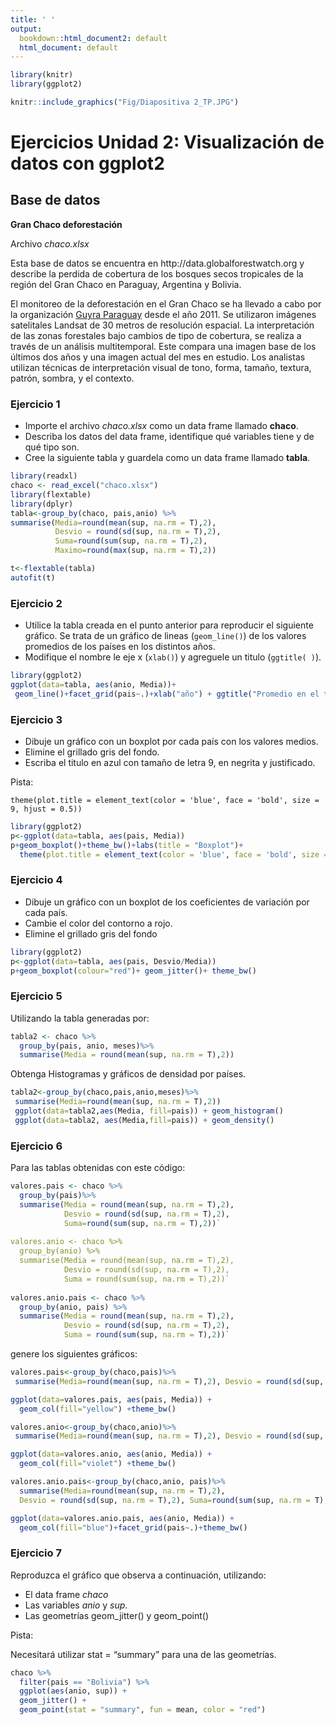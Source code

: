 ```yaml
---
title: ' '
output:
  bookdown::html_document2: default
  html_document: default
---
```


```r
library(knitr)
library(ggplot2)

```

```r
knitr::include_graphics("Fig/Diapositiva 2_TP.JPG")
```

# Ejercicios Unidad 2: Visualización de datos con ggplot2

## Base de datos

**Gran Chaco deforestación** 

Archivo _chaco.xlsx_

Esta base de datos se encuentra en http://data.globalforestwatch.org y describe la perdida de cobertura de los bosques secos tropicales de la región del Gran Chaco en Paraguay, Argentina y Bolivia.

El monitoreo de la deforestación en el Gran Chaco se ha llevado a cabo por la organización [Guyra Paraguay](<http://www.guyra.org.py/index.php?lang=en>) desde el año 2011. Se utilizaron imágenes satelitales Landsat de 30 metros de resolución espacial. La interpretación de las zonas forestales bajo cambios de tipo de cobertura, se realiza a través de un análisis multitemporal. Este compara una imagen base de los últimos dos años y una imagen actual del mes en estudio. Los analistas utilizan técnicas de interpretación visual de tono, forma, tamaño, textura, patrón, sombra, y el contexto.


### Ejercicio 1


- Importe el archivo _chaco.xlsx_ como un data frame llamado **chaco**.
- Describa los datos del data frame, identifique qué variables tiene y de qué tipo son. 
- Cree la siguiente tabla y guardela como un data frame llamado **tabla**.



```r
library(readxl)
chaco <- read_excel("chaco.xlsx")
library(flextable)
library(dplyr)
tabla<-group_by(chaco, pais,anio) %>% 
summarise(Media=round(mean(sup, na.rm = T),2),
          Desvio = round(sd(sup, na.rm = T),2), 
          Suma=round(sum(sup, na.rm = T),2),
          Maximo=round(max(sup, na.rm = T),2))

t<-flextable(tabla)
autofit(t)

```


### Ejercicio 2

- Utilice la tabla creada en el punto anterior para reproducir el siguiente gráfico. Se trata de un gráfico de lineas (`geom_line()`) de los valores promedios de los países en los distintos años. 
- Modifique el nombre le eje x (`xlab()`) y agreguele un titulo (`ggtitle( )`).


```r
library(ggplot2)
ggplot(data=tabla, aes(anio, Media))+
 geom_line()+facet_grid(pais~.)+xlab("año") + ggtitle("Promedio en el tiempo de supericie deforestada")

```

### Ejercicio 3

- Dibuje un gráfico con un boxplot por cada país con los valores medios.
- Elimine el grillado gris del fondo.
- Escriba el titulo en azul con tamaño de letra 9, en negrita y justificado.


Pista:

 ` theme(plot.title = element_text(color = 'blue', face = 'bold', size = 9, hjust = 0.5))`


```r
library(ggplot2)
p<-ggplot(data=tabla, aes(pais, Media))
p+geom_boxplot()+theme_bw()+labs(title = "Boxplot")+
  theme(plot.title = element_text(color = 'blue', face = 'bold', size = 9, hjust = 0.5))

```

### Ejercicio 4

- Dibuje un gráfico con un boxplot de los coeficientes de variación por cada país.
- Cambie el color del contorno a rojo.
- Elimine el grillado gris del fondo

```r
library(ggplot2)
p<-ggplot(data=tabla, aes(pais, Desvio/Media))
p+geom_boxplot(colour="red")+ geom_jitter()+ theme_bw()
```

### Ejercicio 5

Utilizando la tabla generadas por:

```r

tabla2 <- chaco %>% 
  group_by(pais, anio, meses)%>% 
  summarise(Media = round(mean(sup, na.rm = T),2))
```


Obtenga Histogramas y gráficos de densidad por países.

```r
tabla2<-group_by(chaco,pais,anio,meses)%>% 
 summarise(Media=round(mean(sup, na.rm = T),2))
 ggplot(data=tabla2,aes(Media, fill=pais)) + geom_histogram()
 ggplot(data=tabla2, aes(Media,fill=pais)) + geom_density()
```

### Ejercicio 6

Para las tablas obtenidas con este código: 

```r

valores.pais <- chaco %>% 
  group_by(pais)%>%
  summarise(Media = round(mean(sup, na.rm = T),2), 
            Desvio = round(sd(sup, na.rm = T),2),
            Suma=round(sum(sup, na.rm = T),2))`
 
valores.anio <- chaco %>%
  group_by(anio) %>%
  summarise(Media = round(mean(sup, na.rm = T),2), 
            Desvio = round(sd(sup, na.rm = T),2),
            Suma = round(sum(sup, na.rm = T),2))`
 
valores.anio.pais <- chaco %>%
  group_by(anio, pais) %>%
  summarise(Media = round(mean(sup, na.rm = T),2),
            Desvio = round(sd(sup, na.rm = T),2),
            Suma = round(sum(sup, na.rm = T),2))`


```

genere los siguientes gráficos:

```r
valores.pais<-group_by(chaco,pais)%>%
 summarise(Media=round(mean(sup, na.rm = T),2), Desvio = round(sd(sup, na.rm = T),2), Suma=round(sum(sup, na.rm = T),2))

ggplot(data=valores.pais, aes(pais, Media)) +
  geom_col(fill="yellow") +theme_bw()

valores.anio<-group_by(chaco,anio)%>%
 summarise(Media=round(mean(sup, na.rm = T),2), Desvio = round(sd(sup, na.rm = T),2), Suma=round(sum(sup, na.rm = T),2))

ggplot(data=valores.anio, aes(anio, Media)) +
  geom_col(fill="violet") +theme_bw()

valores.anio.pais<-group_by(chaco,anio, pais)%>%
  summarise(Media=round(mean(sup, na.rm = T),2),
  Desvio = round(sd(sup, na.rm = T),2), Suma=round(sum(sup, na.rm = T),2))

ggplot(data=valores.anio.pais, aes(anio, Media)) +
  geom_col(fill="blue")+facet_grid(pais~.)+theme_bw()

```

### Ejercicio 7

Reproduzca el gráfico que observa a continuación, utilizando:

- El data frame _chaco_
- Las variables _anio_ y _sup_.
- Las geometrías geom_jitter() y geom_point()

Pista:

Necesitará utilizar stat = "summary" para una de las geometrías. 


```r

chaco %>%
  filter(pais == "Bolivia") %>%
  ggplot(aes(anio, sup)) +
  geom_jitter() +
  geom_point(stat = "summary", fun = mean, color = "red")

```

